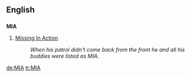 ==English==
==={{initialism}}===
'''MIA'''

#[[Missing In Action]]
#:''When his patrol didn't come back from the front he and all his buddies were listed as MIA''.

[[de:MIA]]
[[tr:MIA]]
